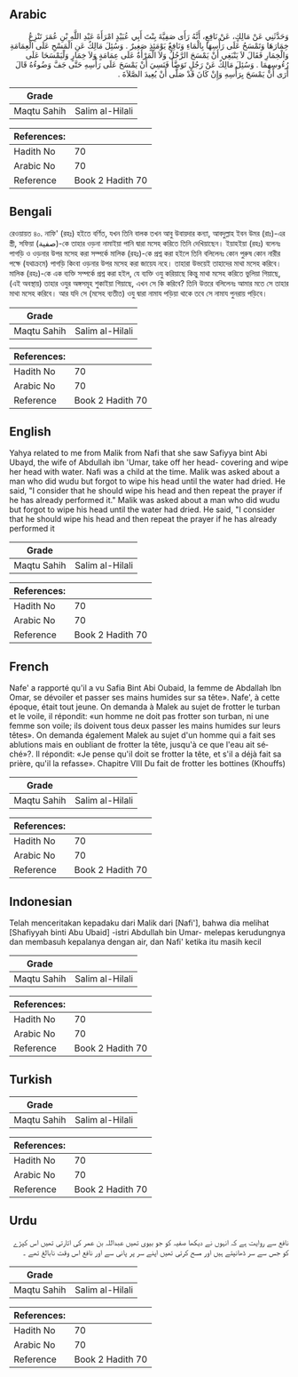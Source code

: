 ## Arabic


<div dir="rtl" lang="ar" style={{fontSize:'larger',backgroundColor:'#f8f9fa',padding:20}}>
وَحَدَّثَنِي عَنْ مَالِكٍ، عَنْ نَافِعٍ، أَنَّهُ رَأَى صَفِيَّةَ بِنْتَ أَبِي عُبَيْدٍ امْرَأَةَ عَبْدِ اللَّهِ بْنِ عُمَرَ تَنْزِعُ خِمَارَهَا وَتَمْسَحُ عَلَى رَأْسِهَا بِالْمَاءِ وَنَافِعٌ يَوْمَئِذٍ صَغِيرٌ ‏.‏ وَسُئِلَ مَالِكٌ عَنِ الْمَسْحِ عَلَى الْعِمَامَةِ وَالْخِمَارِ فَقَالَ لاَ يَنْبَغِي أَنْ يَمْسَحَ الرَّجُلُ وَلاَ الْمَرْأَةُ عَلَى عِمَامَةٍ وَلاَ خِمَارٍ وَلْيَمْسَحَا عَلَى رُءُوسِهِمَا ‏.‏ وَسُئِلَ مَالِكٌ عَنْ رَجُلٍ تَوَضَّأَ فَنَسِيَ أَنْ يَمْسَحَ عَلَى رَأْسِهِ حَتَّى جَفَّ وَضُوءُهُ قَالَ أَرَى أَنْ يَمْسَحَ بِرَأْسِهِ وَإِنْ كَانَ قَدْ صَلَّى أَنْ يُعِيدَ الصَّلاَةَ ‏.‏
</div>
<div style={{backgroundColor:'#f8f9fa',padding:20, marginBottom: 10}}><table> <thead> <tr> <th>Grade</th> <th></th> </tr> </thead> <tbody> <tr><td>Maqtu Sahih</td><td>Salim al-Hilali</td></tr></tbody></table><table> <thead> <tr> <th>References:</th> <th></th> </tr> </thead> <tbody><tr><td>Hadith No</td><td>70</td></tr><tr><td>Arabic No</td><td>70</td></tr><tr><td>Reference</td><td>Book 2 Hadith 70</td></tr></tbody></table></div>

## Bengali


<div dir="ltr" lang="bn" style={{fontSize:'larger',backgroundColor:'#f8f9fa',padding:20}}>
রেওয়ায়ত ৪০. নাফি' (রহঃ) হইতে বর্ণিত, যখন তিনি বালক তখন আবু উবায়দার কন্যা, আবদুল্লাহ ইবন উমর (রাঃ)-এর স্ত্রী, সফিয়া (صفية)-কে তাহার ওড়না নামাইয়া পানি দ্বারা মসেহ করিতে তিনি দেখিয়াছেন। ইয়াহইয়া (রহঃ) বলেনঃ পাগড়ি ও ওড়নার উপর মসেহ করা সম্পর্কে মালিক (রহঃ)-কে প্রশ্ন করা হইলে তিনি বলিলেনঃ কোন পুরুষ কোন নারীর পক্ষে (যথাক্রমে) পাগড়ি কিংবা ওড়নার উপর মসেহ করা জায়েয নহে। তাহারা উভয়েই তাহাদের মাথা মসেহ করিবে। মালিক (রহঃ)-কে এক ব্যক্তি সম্পর্কে প্রশ্ন করা হইল, যে ব্যক্তি ওযু করিয়াছে কিন্তু মাথা মসেহ করিতে ভুলিয়া গিয়াছে, (এই অবস্থায়) তাহার ওযুর অঙ্গসমূহ শুকাইয়া গিয়াছে, এখন সে কি করিবে? তিনি উত্তরে বলিলেনঃ আমার মতে সে তাহার মাথা মসেহ করিবে। আর যদি সে (মসেহ ব্যতীত) ওযু দ্বারা নামায পড়িয়া থাকে তবে সে নামায পুনরায় পড়িবে।
</div>
<div style={{backgroundColor:'#f8f9fa',padding:20, marginBottom: 10}}><table> <thead> <tr> <th>Grade</th> <th></th> </tr> </thead> <tbody> <tr><td>Maqtu Sahih</td><td>Salim al-Hilali</td></tr></tbody></table><table> <thead> <tr> <th>References:</th> <th></th> </tr> </thead> <tbody><tr><td>Hadith No</td><td>70</td></tr><tr><td>Arabic No</td><td>70</td></tr><tr><td>Reference</td><td>Book 2 Hadith 70</td></tr></tbody></table></div>

## English


<div dir="ltr" lang="en" style={{fontSize:'larger',backgroundColor:'#f8f9fa',padding:20}}>
Yahya related to me from Malik from Nafi that she saw Safiyya bint Abi Ubayd, the wife of Abdullah ibn 'Umar, take off her head- covering and wipe her head with water. Nafi was a child at the time. Malik was asked about a man who did wudu but forgot to wipe his head until the water had dried. He said, "I consider that he should wipe his head and then repeat the prayer if he has already performed it." Malik was asked about a man who did wudu but forgot to wipe his head until the water had dried. He said, "I consider that he should wipe his head and then repeat the prayer if he has already performed it
</div>
<div style={{backgroundColor:'#f8f9fa',padding:20, marginBottom: 10}}><table> <thead> <tr> <th>Grade</th> <th></th> </tr> </thead> <tbody> <tr><td>Maqtu Sahih</td><td>Salim al-Hilali</td></tr></tbody></table><table> <thead> <tr> <th>References:</th> <th></th> </tr> </thead> <tbody><tr><td>Hadith No</td><td>70</td></tr><tr><td>Arabic No</td><td>70</td></tr><tr><td>Reference</td><td>Book 2 Hadith 70</td></tr></tbody></table></div>

## French


<div dir="ltr" lang="fr" style={{fontSize:'larger',backgroundColor:'#f8f9fa',padding:20}}>
Nafe' a rapporté qu'il a vu Safia Bint Abi Oubaid, la femme de Abdallah Ibn Omar, se dévoiler et passer ses mains humides sur sa tête». Nafe', à cette époque, était tout jeune. On demanda à Malek au sujet de frotter le turban et le voile, il répondit: «un homme ne doit pas frotter son turban, ni une femme son voile; ils doivent tous deux passer les mains humides sur leurs têtes». On demanda également Malek au sujet d'un homme qui a fait ses ablutions mais en oubliant de frotter la tête, jusqu'à ce que l'eau ait séché»?. Il répondit: «Je pense qu'il doit se frotter la tête, et s'il a déjà fait sa prière, qu'il la refasse». Chapitre VIII Du fait de frotter les bottines (Khouffs)
</div>
<div style={{backgroundColor:'#f8f9fa',padding:20, marginBottom: 10}}><table> <thead> <tr> <th>Grade</th> <th></th> </tr> </thead> <tbody> <tr><td>Maqtu Sahih</td><td>Salim al-Hilali</td></tr></tbody></table><table> <thead> <tr> <th>References:</th> <th></th> </tr> </thead> <tbody><tr><td>Hadith No</td><td>70</td></tr><tr><td>Arabic No</td><td>70</td></tr><tr><td>Reference</td><td>Book 2 Hadith 70</td></tr></tbody></table></div>

## Indonesian


<div dir="ltr" lang="id" style={{fontSize:'larger',backgroundColor:'#f8f9fa',padding:20}}>
Telah menceritakan kepadaku dari Malik dari [Nafi'], bahwa dia melihat [Shafiyyah binti Abu Ubaid] -istri Abdullah bin Umar- melepas kerudungnya dan membasuh kepalanya dengan air, dan Nafi' ketika itu masih kecil
</div>
<div style={{backgroundColor:'#f8f9fa',padding:20, marginBottom: 10}}><table> <thead> <tr> <th>Grade</th> <th></th> </tr> </thead> <tbody> <tr><td>Maqtu Sahih</td><td>Salim al-Hilali</td></tr></tbody></table><table> <thead> <tr> <th>References:</th> <th></th> </tr> </thead> <tbody><tr><td>Hadith No</td><td>70</td></tr><tr><td>Arabic No</td><td>70</td></tr><tr><td>Reference</td><td>Book 2 Hadith 70</td></tr></tbody></table></div>

## Turkish


<div dir="ltr" lang="tr" style={{fontSize:'larger',backgroundColor:'#f8f9fa',padding:20}}>

</div>
<div style={{backgroundColor:'#f8f9fa',padding:20, marginBottom: 10}}><table> <thead> <tr> <th>Grade</th> <th></th> </tr> </thead> <tbody> <tr><td>Maqtu Sahih</td><td>Salim al-Hilali</td></tr></tbody></table><table> <thead> <tr> <th>References:</th> <th></th> </tr> </thead> <tbody><tr><td>Hadith No</td><td>70</td></tr><tr><td>Arabic No</td><td>70</td></tr><tr><td>Reference</td><td>Book 2 Hadith 70</td></tr></tbody></table></div>

## Urdu


<div dir="rtl" lang="ur" style={{fontSize:'larger',backgroundColor:'#f8f9fa',padding:20}}>
نافع سے روایت ہے کہ انہوں نے دیکھا صفیہ کو جو بیوی تھیں عبداللہ بن عمر کی اتارتی تھیں اس کپڑے کو جس سے سر ڈھانپتے ہیں اور مسح کرتی تھیں اپنے سر پر پانی سے اور نافع اس وقت نابالغ تھے ۔
</div>
<div style={{backgroundColor:'#f8f9fa',padding:20, marginBottom: 10}}><table> <thead> <tr> <th>Grade</th> <th></th> </tr> </thead> <tbody> <tr><td>Maqtu Sahih</td><td>Salim al-Hilali</td></tr></tbody></table><table> <thead> <tr> <th>References:</th> <th></th> </tr> </thead> <tbody><tr><td>Hadith No</td><td>70</td></tr><tr><td>Arabic No</td><td>70</td></tr><tr><td>Reference</td><td>Book 2 Hadith 70</td></tr></tbody></table></div>